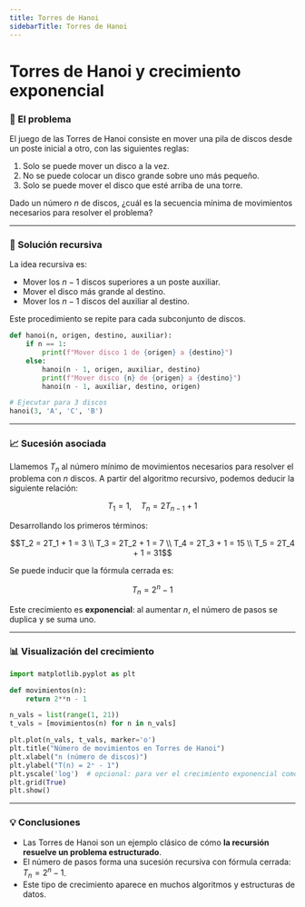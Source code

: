 ```yaml
---
title: Torres de Hanoi
sidebarTitle: Torres de Hanoi
---
```


<link
  rel="stylesheet"
  href="https://cdn.jsdelivr.net/npm/katex/dist/katex.css"
/>


# Torres de Hanoi y crecimiento exponencial


### 🗼 El problema

El juego de las Torres de Hanoi consiste en mover una pila de discos desde un poste inicial a otro, con las siguientes reglas:

1. Solo se puede mover un disco a la vez.
2. No se puede colocar un disco grande sobre uno más pequeño.
3. Solo se puede mover el disco que esté arriba de una torre.

Dado un número $n$ de discos, ¿cuál es la secuencia mínima de movimientos necesarios para resolver el problema?

---

### 🔁 Solución recursiva

La idea recursiva es:

- Mover los $n - 1$ discos superiores a un poste auxiliar.
- Mover el disco más grande al destino.
- Mover los $n - 1$ discos del auxiliar al destino.

Este procedimiento se repite para cada subconjunto de discos.

```python
def hanoi(n, origen, destino, auxiliar):
    if n == 1:
        print(f"Mover disco 1 de {origen} a {destino}")
    else:
        hanoi(n - 1, origen, auxiliar, destino)
        print(f"Mover disco {n} de {origen} a {destino}")
        hanoi(n - 1, auxiliar, destino, origen)

# Ejecutar para 3 discos
hanoi(3, 'A', 'C', 'B')
```

---

### 📈 Sucesión asociada

Llamemos $T_n$ al número mínimo de movimientos necesarios para resolver el problema con $n$ discos. A partir del algoritmo recursivo, podemos deducir la siguiente relación:

```math
T_1 = 1,\quad T_n = 2T_{n-1} + 1
```

Desarrollando los primeros términos:

```math
T_2 = 2T_1 + 1 = 3 \\
T_3 = 2T_2 + 1 = 7 \\
T_4 = 2T_3 + 1 = 15 \\
T_5 = 2T_4 + 1 = 31
```

Se puede inducir que la fórmula cerrada es:

```math
T_n = 2^n - 1
```

Este crecimiento es **exponencial**: al aumentar $n$, el número de pasos se duplica y se suma uno.

---

### 📊 Visualización del crecimiento

```python
import matplotlib.pyplot as plt

def movimientos(n):
    return 2**n - 1

n_vals = list(range(1, 21))
t_vals = [movimientos(n) for n in n_vals]

plt.plot(n_vals, t_vals, marker='o')
plt.title("Número de movimientos en Torres de Hanoi")
plt.xlabel("n (número de discos)")
plt.ylabel("T(n) = 2ⁿ - 1")
plt.yscale('log')  # opcional: para ver el crecimiento exponencial como línea recta
plt.grid(True)
plt.show()
```

---

### 💡 Conclusiones

- Las Torres de Hanoi son un ejemplo clásico de cómo **la recursión resuelve un problema estructurado**.
- El número de pasos forma una sucesión recursiva con fórmula cerrada: $T_n = 2^n - 1$.
- Este tipo de crecimiento aparece en muchos algoritmos y estructuras de datos.
